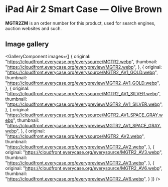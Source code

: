 
# iPad Air 2 Smart Case — Olive Brown

<Callout type='info' emoji='👉🏻'>**MGTR2ZM** is an order number for this product, used for search engines, auction websites and such.</Callout>

## Image gallery

<GalleryComponent
    images={[
      {
        original: "https://cloudfront.everycase.org/everysource/MGTR2.webp",
        thumbnail: "https://cloudfront.everycase.org/everypreview/MGTR2.webp",
      },
      {
        original: "https://cloudfront.everycase.org/everysource/MGTR2_AV1_GOLD.webp",
        thumbnail: "https://cloudfront.everycase.org/everypreview/MGTR2_AV1_GOLD.webp",
      },
      {
        original: "https://cloudfront.everycase.org/everysource/MGTR2_AV1_SILVER.webp",
        thumbnail: "https://cloudfront.everycase.org/everypreview/MGTR2_AV1_SILVER.webp",
      },
      {
        original: "https://cloudfront.everycase.org/everysource/MGTR2_AV1_SPACE_GRAY.webp",
        thumbnail: "https://cloudfront.everycase.org/everypreview/MGTR2_AV1_SPACE_GRAY.webp",
      },
      {
        original: "https://cloudfront.everycase.org/everysource/MGTR2_AV2.webp",
        thumbnail: "https://cloudfront.everycase.org/everypreview/MGTR2_AV2.webp",
      },
      {
        original: "https://cloudfront.everycase.org/everysource/MGTR2_AV3.webp",
        thumbnail: "https://cloudfront.everycase.org/everypreview/MGTR2_AV3.webp",
      },
      {
        original: "https://cloudfront.everycase.org/everysource/MGTR2_AV6.webp",
        thumbnail: "https://cloudfront.everycase.org/everypreview/MGTR2_AV6.webp",
      }
    ]}
  />
